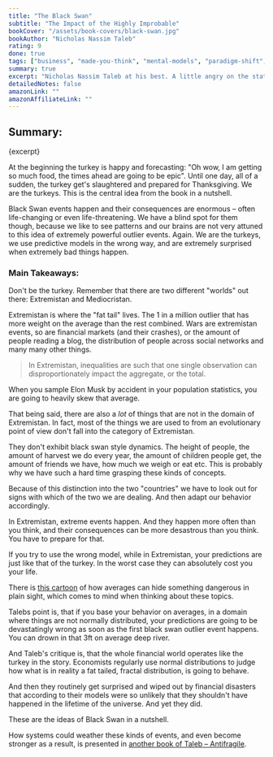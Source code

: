 ```yaml
---
title: "The Black Swan"
subtitle: "The Impact of the Highly Improbable"
bookCover: "/assets/book-covers/black-swan.jpg"
bookAuthor: "Nicholas Nassim Taleb"
rating: 9
done: true
tags: ["business", "made-you-think", "mental-models", "paradigm-shift", "economics", "psychology" ]
summary: true
excerpt: "Nicholas Nassim Taleb at his best. A little angry on the state of the world, and knowing that he often knows better. To me the most memorable idea from this book is the allegory of the Turkey. It's a story about how a turkey tries to predict the future based on past data and fails. We are the turkeys."
detailedNotes: false
amazonLink: ""
amazonAffiliateLink: ""
---
```


## Summary:

<p>{excerpt}</p>

At the beginning the turkey is happy and forecasting: "Oh wow, I am getting so much food, the times ahead are going to be epic". Until one day, all of a sudden, the turkey get's slaughtered and prepared for Thanksgiving. We are the turkeys. This is the central idea from the book in a nutshell. 

Black Swan events happen and their consequences are enormous – often life-changing or even life-threatening. We have a blind spot for them though, because we like to see patterns and our brains are not very attuned to this idea of extremely powerful outlier events. Again. We are the turkeys, we use predictive models in the wrong way, and are extremely surprised when extremely bad things happen. 

### Main Takeaways:

Don't be the turkey. Remember that there are two different "worlds" out there: Extremistan and Mediocristan.

Extremistan is where the "fat tail" lives. The 1 in a million outlier that has more weight on the average than the rest combined. Wars are extremistan events, so are financial markets (and their crashes), or the amount of people reading a blog, the distribution of people across social networks and many many other things.

> In Extremistan, inequalities are such that one single observation can disproportionately impact the aggregate, or the total.

When you sample Elon Musk by accident in your population statistics, you are going to heavily skew that average.

That being said, there are also a *lot* of things that are not in the domain of Extremistan. In fact, most of the things we are used to from an evolutionary point of view don't fall into the category of Extremistan.

They don't exhibit black swan style dynamics. The height of people, the amount of harvest we do every year, the amount of children people get, the amount of friends we have, how much we weigh or eat etc. This is probably why we have such a hard time grasping these kinds of concepts.

Because of this distinction into the two "countries" we have to look out for signs with which of the two we are dealing. And then adapt our behavior accordingly. 

In Extremistan, extreme events happen. And they happen more often than you think, and their consequences can be more desastrous than you think. You have to prepare for that.

If you try to use the wrong model, while in Extremistan, your predictions are just like that of the turkey. In the worst case they can absolutely cost you your life.

There is [this cartoon](https://sketchplanations.com/sneaky-averages) of how averages can hide something dangerous in plain sight, which comes to mind when thinking about these topics. 

Talebs point is, that if you base your behavior on averages, in a domain where things are not normally distributed, your predictions are going to be devastatingly wrong as soon as the first black swan outlier event happens. You can drown in that 3ft on average deep river.

And Taleb's critique is, that the whole financial world operates like the turkey in the story. Economists regularly use normal distributions to judge how what is in reality a fat tailed, fractal distribution, is going to behave. 

And then they routinely get surprised and wiped out by financial disasters that according to their models were so unlikely that they shouldn't have happened in the lifetime of the universe. And yet they did.

These are the ideas of Black Swan in a nutshell. 

How systems could weather these kinds of events, and even become stronger as a result, is presented in [another book of Taleb – Antifragile](/booknotes/antifragile).